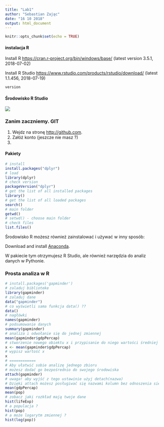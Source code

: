 ```yaml
---
title: "Lab1"
author: "Sebastian Zając"
date: "16 10 2018"
output: html_document
---
```


```r
knitr::opts_chunk$set(echo = TRUE)
```


#### instalacja R


Install R <https://cran.r-project.org/bin/windows/base/> (latest version 3.5.1, 2018-07-02)

Install R Studio <https://www.rstudio.com/products/rstudio/download/> (latest 1.1.456, 2018-07-19)

```r
version
```

#### Środowisko R Studio
![](Bez tytułu.jpg)


### Zanim zaczniemy. GIT 

1. Wejdz na stronę <http://github.com>.
2. Załóż konto (jeszcze nie masz ?)
3. 

#### Pakiety

```r
# install
install.packages("dplyr")
# load
library(dplyr)
# check version
packageVersion("dplyr")
# get the list of all installed packages
library()
# get the list of all loaded packages
search()
# main folder
getwd()
# setwd() - choose main folder
# check files
list.files()
```

Środowisko R możesz również zainstalować i używać w inny sposób:

Download and install [Anaconda](https://www.anaconda.com/download/).

W pakiecie tym otrzymujesz R Studio, ale również narzędzia do analiz danych w Pythonie.

### Prosta analiza w R

```r
# install.packages('gapminder')
# zaladuj biblioteke
library(gapminder)
# zaladuj dane
data("gapminder")
# co wyświetli sama funkcja data() ??
data()
# nagłówki 
names(gapminder)
# podsumowanie danych
summary(gapminder)
# analiza i odwołanie się do jednej zmiennej
mean(gapminder$gdpPercap)
# stworzenie nowego obiektu x i przypisanie do niego wartości średniej
x <- mean(gapminder$gdpPercap)
# wypisz wartość x
x
# ============
# Aby ułatwić sobie analizę jednego zbioru 
# możesz dodać go bezpośrednio do swojego środowiska
attach(gapminder)
# uwaga! aby wyjść z tego ustawinie użyj detach(nazwa)
# Dzięki attach możesz posługiwać się nazwami kolumn bez odnoszenia się do całej tabeli danych.
mean(gdpPercap)
mean(pop)
# zobacz jaki rozkład mają twoje dane
hist(lifeExp)
# a populacja ? 
hist(pop)
# a może logarytm zmiennej ? 
hist(log(pop))

```





